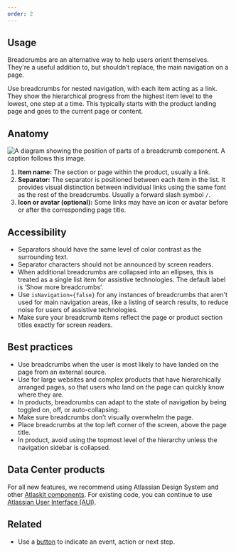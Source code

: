 ```yaml
---
order: 2
---
```


## Usage

Breadcrumbs are an alternative way to help users orient themselves. They're a useful addition to, but shouldn’t replace, the main navigation on a page.

Use breadcrumbs for nested navigation, with each item acting as a link. They show the hierarchical progress from the highest item level to the lowest, one step at a time. This typically starts with the product landing page and goes to the current page or content.

## Anatomy

![A diagram showing the position of parts of a breadcrumb component. A caption follows this image.](../images/breadcrumbs-anatomy.png)

1. **Item name:** The section or page within the product, usually a link.
2. **Separator:** The separator is positioned between each item in the list. It provides visual distinction between individual links using the same font as the rest of the breadcrumbs. Usually a forward slash symbol `/`.
3. **Icon or avatar (optional):** Some links may have an icon or avatar before or after the corresponding page title.

## Accessibility

- Separators should have the same level of color contrast as the surrounding text.
- Separator characters should not be announced by screen readers.
- When additional breadcrumbs are collapsed into an ellipses, this is treated as a single list item for assistive technologies. The default label is ‘Show more breadcrumbs’.
- Use `isNavigation={false}` for any instances of breadcrumbs that aren't used for main navigation areas, like a listing of search results, to reduce noise for users of assistive technologies.
- Make sure your breadcrumb items reflect the page or product section titles exactly for screen readers.

## Best practices

- Use breadcrumbs when the user is most likely to have landed on the page from an external source.
- Use for large websites and complex products that have hierarchically arranged pages, so that users who land on the page can quickly know where they are.
- In products, breadcrumbs can adapt to the state of navigation by being toggled on, off, or auto-collapsing.
- Make sure breadcrumbs don’t visually overwhelm the page.
- Place breadcrumbs at the top left corner of the screen, above the page title.
- In product, avoid using the topmost level of the hierarchy unless the navigation sidebar is collapsed.

## Data Center products

For all new features, we recommend using Atlassian Design System and other [Atlaskit components](https://atlaskit.atlassian.com/). For existing code, you can continue to use [Atlassian User Interface (AUI)](https://aui.atlassian.com/).

## Related

- Use a [button](/components/button) to indicate an event, action or next step.
